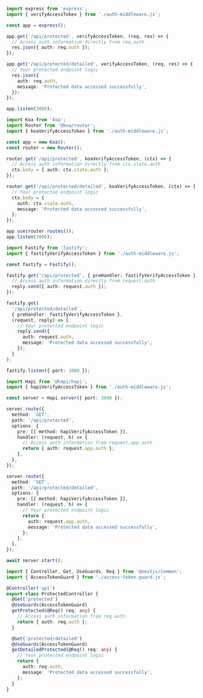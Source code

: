 
<Tabs groupId="api-framework">
  <TabItem value="express" label="Express.js">

```ts title="app.ts"
import express from 'express';
import { verifyAccessToken } from './auth-middleware.js';

const app = express();

app.get('/api/protected', verifyAccessToken, (req, res) => {
  // Access auth information directly from req.auth
  res.json({ auth: req.auth });
});

app.get('/api/protected/detailed', verifyAccessToken, (req, res) => {
  // Your protected endpoint logic
  res.json({
    auth: req.auth,
    message: 'Protected data accessed successfully',
  });
});

app.listen(3000);
```

  </TabItem>
  <TabItem value="koa" label="Koa.js">

```ts title="app.ts"
import Koa from 'koa';
import Router from '@koa/router';
import { koaVerifyAccessToken } from './auth-middleware.js';

const app = new Koa();
const router = new Router();

router.get('/api/protected', koaVerifyAccessToken, (ctx) => {
  // Access auth information directly from ctx.state.auth
  ctx.body = { auth: ctx.state.auth };
});

router.get('/api/protected/detailed', koaVerifyAccessToken, (ctx) => {
  // Your protected endpoint logic
  ctx.body = {
    auth: ctx.state.auth,
    message: 'Protected data accessed successfully',
  };
});

app.use(router.routes());
app.listen(3000);
```

  </TabItem>
  <TabItem value="fastify" label="Fastify">

```ts title="app.ts"
import Fastify from 'fastify';
import { fastifyVerifyAccessToken } from './auth-middleware.js';

const fastify = Fastify();

fastify.get('/api/protected', { preHandler: fastifyVerifyAccessToken }, (request, reply) => {
  // Access auth information directly from request.auth
  reply.send({ auth: request.auth });
});

fastify.get(
  '/api/protected/detailed',
  { preHandler: fastifyVerifyAccessToken },
  (request, reply) => {
    // Your protected endpoint logic
    reply.send({
      auth: request.auth,
      message: 'Protected data accessed successfully',
    });
  }
);

fastify.listen({ port: 3000 });
```

  </TabItem>
  <TabItem value="hapi" label="Hapi.js">

```ts title="app.ts"
import Hapi from '@hapi/hapi';
import { hapiVerifyAccessToken } from './auth-middleware.js';

const server = Hapi.server({ port: 3000 });

server.route({
  method: 'GET',
  path: '/api/protected',
  options: {
    pre: [{ method: hapiVerifyAccessToken }],
    handler: (request, h) => {
      // Access auth information from request.app.auth
      return { auth: request.app.auth };
    },
  },
});

server.route({
  method: 'GET',
  path: '/api/protected/detailed',
  options: {
    pre: [{ method: hapiVerifyAccessToken }],
    handler: (request, h) => {
      // Your protected endpoint logic
      return {
        auth: request.app.auth,
        message: 'Protected data accessed successfully',
      };
    },
  },
});

await server.start();
```

  </TabItem>
  <TabItem value="nestjs" label="NestJS">

```ts title="protected.controller.ts"
import { Controller, Get, UseGuards, Req } from '@nestjs/common';
import { AccessTokenGuard } from './access-token.guard.js';

@Controller('api')
export class ProtectedController {
  @Get('protected')
  @UseGuards(AccessTokenGuard)
  getProtected(@Req() req: any) {
    // Access auth information from req.auth
    return { auth: req.auth };
  }

  @Get('protected/detailed')
  @UseGuards(AccessTokenGuard)
  getDetailedProtected(@Req() req: any) {
    // Your protected endpoint logic
    return {
      auth: req.auth,
      message: 'Protected data accessed successfully',
    };
  }
}
```

  </TabItem>
</Tabs>
